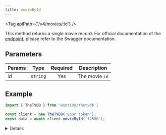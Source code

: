 ```yaml
---
title: movieById
---
```



<Tag apiPath={'/v4/movies/:id'} />

This method returns a single movie record. For official documentation of the
[endpoint](https://thetvdb.github.io/v4-api/#/Movies/getMovieBase), please refer to the Swagger
documentation.

## Parameters

| Params | Type     | Required | Description    |
| ------ | -------- | :------: | -------------- |
| id     | `string` |   Yes    | The movie `id` |

## Example

```js {4}
import { TheTVDB } from '@untidy/thetvdb';

const client = new TheTVDB('your token');
const data = await client.movieById('12586');
```

<Details>

```js
{
  status: 'success',
  data: {
    id: 12586,
    name: '超時空要塞マクロス 愛・おぼえていますか',
    slug: 'macross-do-you-remember-love',
    // ..
  },
};
```

</Details>
